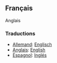 ==Français==

Anglais

===Traductions===
*[[Allemand]]: [[Englisch]]
*[[Anglais]]: [[English]]
*[[Espagnol]]: [[Inglés]]